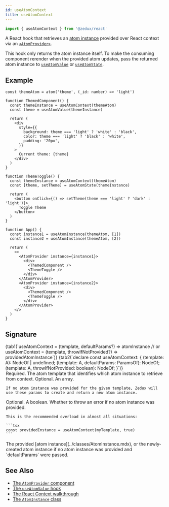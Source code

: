 ```yaml
---
id: useAtomContext
title: useAtomContext
---
```



```ts
import { useAtomContext } from '@zedux/react'
```

A React hook that retrieves an [atom instance](../classes/AtomInstance.mdx) provided over React context via an [`<AtomProvider>`](../components/AtomProvider.mdx).

This hook only returns the atom instance itself. To make the consuming component rerender when the provided atom updates, pass the returned atom instance to [`useAtomValue`](/not-done?path=./useAtomValue.mdx) or [`useAtomState`](/not-done?path=./useAtomState.mdx).

## Example

```tsx live ecosystemId=useAtomContext/example resultVar=App version=2
const themeAtom = atom('theme', (_id: number) => 'light')

function ThemedComponent() {
  const themeInstance = useAtomContext(themeAtom)
  const theme = useAtomValue(themeInstance)

  return (
    <div
      style={{
        background: theme === 'light' ? 'white' : 'black',
        color: theme === 'light' ? 'black' : 'white',
        padding: '20px',
      }}
    >
      Current theme: {theme}
    </div>
  )
}

function ThemeToggle() {
  const themeInstance = useAtomContext(themeAtom)
  const [theme, setTheme] = useAtomState(themeInstance)

  return (
    <button onClick={() => setTheme(theme === 'light' ? 'dark' : 'light')}>
      Toggle Theme
    </button>
  )
}

function App() {
  const instance1 = useAtomInstance(themeAtom, [1])
  const instance2 = useAtomInstance(themeAtom, [2])

  return (
    <>
      <AtomProvider instance={instance1}>
        <div>
          <ThemedComponent />
          <ThemeToggle />
        </div>
      </AtomProvider>
      <AtomProvider instance={instance2}>
        <div>
          <ThemedComponent />
          <ThemeToggle />
        </div>
      </AtomProvider>
    </>
  )
}
```

## Signature

<Tabs>
  {tab1(`useAtomContext = (template, defaultParams?) => atomInstance
  // or
  useAtomContext = (template, throwIfNotProvided?) => providedAtomInstance`)}
  {tab2(`declare const useAtomContext: {
    <A extends AnyAtomTemplate>(template: A): NodeOf<A> | undefined;
    <A extends AnyAtomTemplate>(template: A, defaultParams: ParamsOf<A>): NodeOf<A>;
    <A extends AnyAtomTemplate>(template: A, throwIfNotProvided: boolean): NodeOf<A>;
  }`)}
</Tabs>

<Legend>
  <Item name="template">
    Required. The atom template that identifies which atom instance to retrieve from context.

  </Item>
  <Item name="defaultParams">
    Optional. An array.

    If no atom instance was provided for the given template, Zedux will use these params to create and return a new atom instance.

  </Item>
  <Item name="throwIfNotProvided">
    Optional. A boolean. Whether to throw an error if no atom instance was provided.

    This is the recommended overload in almost all situations:

    ```tsx
    const providedInstance = useAtomContext(myTemplate, true)
    ```

  </Item>
  <Item name="Returns">
    The provided [atom instance](../classes/AtomInstance.mdx), or the newly-created atom instance if no atom instance was provided and `defaultParams` were passed.

  </Item>
</Legend>

## See Also

- [The `AtomProvider` component](../components/AtomProvider.mdx)
- [The `useAtomValue` hook](/not-done?path=./useAtomValue.mdx)
- [The React Context walkthrough](../../../walkthrough/react-context.mdx)
- [The `AtomInstance` class](../classes/AtomInstance.mdx)
